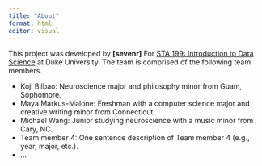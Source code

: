 ```yaml
---
title: "About"
format: html
editor: visual
---
```


This project was developed by **\[sevenr\]** For [STA 199: Introduction to Data Science](https://sta199-s23-2.github.io/) at Duke University. The team is comprised of the following team members.

-   Koji Bilbao: Neuroscience major and philosophy minor from Guam, Sophomore.
-   Maya Markus-Malone: Freshman with a computer science major and creative writing minor from Connecticut.
-   Michael Wang: Junior studying neuroscience with a music minor from Cary, NC.
-   Team member 4: One sentence description of Team member 4 (e.g., year, major, etc.).
-   ...
